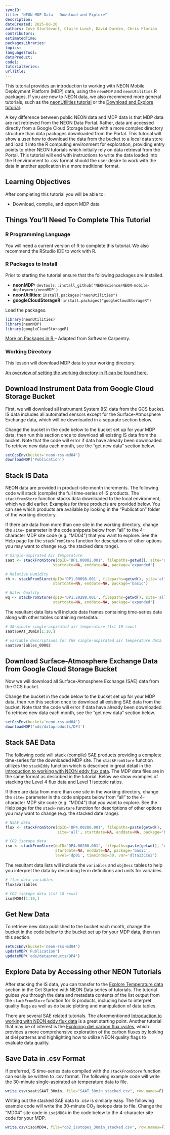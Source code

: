 ```yaml
---
syncID:
title: "NEON MDP Data - Download and Explore"
description: 
dateCreated: 2025-08-20
authors: Cove Sturtevant, Claire Lunch, David Durden, Chris Florian
contributors: 
estimatedTime: 
packagesLibraries: 
topics: 
languagesTool: 
dataProduct: 
code1: 
tutorialSeries: 
urlTitle: 
---
```


This tutorial provides an introduction to working with NEON Mobile Deployment 
Platform (MDP) data, using the `neonMDP` and `neonUtilities` R packages. If you are new to NEON data, we also recommend more general tutorials, such as the 
<a href="https://www.neonscience.org/neonDataStackR" target="_blank">neonUtilities tutorial</a>
or the <a href="https://www.neonscience.org/download-explore-neon-data" target="_blank">Download and Explore tutorial</a>. 

A key difference between public NEON data and MDP data is that MDP data are
not retrieved from the NEON Data Portal. Rather, data are accessed directly from 
a Google Cloud Storage bucket with a more complex directory structure than data
packages downloaded from the Portal. This tutorial will show a user how to 
download the data from the bucket to a local data store and load it into the R 
computing environment for exploration, providing entry points to other NEON 
tutorials which initially rely on data retrieval from the Portal. This tutorial
will end with instructions to write the data loaded into the R environment to 
.csv format should the user desire to work with the data in another application 
in a more traditional format.

<div id="ds-objectives" markdown="1">

## Learning Objectives 
After completing this tutorial you will be able to: 

* Download, compile, and export MDP data 

## Things You’ll Need To Complete This Tutorial

### R Programming Language
You will need a current version of R to complete this tutorial. We also recommend 
the RStudio IDE to work with R. 

### R Packages to Install
Prior to starting the tutorial ensure that the following packages are installed.

* **neonMDP:** `devtools::install_github('NEONScience/NEON-mobile-deployment/neonMDP')`
* **neonUtilities:** `install.packages("neonUtilities")`
* **googleCloudStorageR:** `install.packages("googleCloudStorageR")`


Load the packages.
```r

library(neonUtilities)
library(neonMDP)
library(googleCloudStorageR)

```

<a href="/packages-in-r" target="_blank"> More on Packages in R </a>– Adapted from Software Carpentry.


### Working Directory
This lesson will download MDP data to your working directory.

<a href="https://www.neonscience.org/set-working-directory-r" target="_blank"> An overview
of setting the working directory in R can be found here.</a>


## Download Instrument Data from Google Cloud Storage Bucket

First, we will download all Instrument System (IS) data from the GCS bucket. 
IS data includes all automated sensors except for the Surface-Atmosphere 
Exchange data, which will be downloaded in a separate section below.

Change the bucket in the code below to the bucket set up for your MDP data, 
then run this section once to download all existing IS data from the bucket.
Note that the code will error if data have already been downloaded. 
To retrieve new data each month, see the "get new data" section below.

```r

setGcsEnv(bucket='neon-rss-md04')
downloadMDP('Publication')

```

## Stack IS Data 

NEON data are provided in product-site-month increments. 
The following code will stack (compile) the full time-series of IS products. 
The `stackfromStore` function stacks data downloaded to the local environment, 
which we did earlier.
Examples for three products are provided below. You can see which products are
available by looking in the "Publication" folder of the working directory.

If there are data from more than one site in the working directory, change 
the `site=` parameter in the code snippets below from "all" to the 4-character 
MDP site code (e.g. "MD04") that you want to explore. See the Help page for the `stackFromStore` function for descriptions of other options you may want to change (e.g. the stacked date range).

```r

# Single-aspirated Air Temperature
saat <- stackFromStore(dpID='DP1.00002.001', filepaths=getwd(), site='all',
                     startdate=NA, enddate=NA, package='expanded')

# Relative Humidity
rh <- stackFromStore(dpID='DP1.00098.001', filepaths=getwd(), site='all',
                     startdate=NA, enddate=NA, package='basic')

# Water Quality
wq <- stackFromStore(dpID='DP1.20288.001', filepaths=getwd(), site='all',
                     startdate=NA, enddate=NA, package='expanded')

```
The resultant data lists will include data frames containing time-series data
along with other tables containing metadata. 

```r

# 30-minute single-aspirated air temperature (1st 10 rows)
saat$SAAT_30min[1:10,]

# variable descriptions for the single-aspirated air temperature data
saat$variables_00002

```
## Download Surface-Atmosphere Exchange Data from Google Cloud Storage Bucket

Now we will download all Surface-Atmosphere Exchange (SAE) data from the GCS bucket. 

Change the bucket in the code below to the bucket set up for your MDP data, 
then run this section once to download all existing SAE data from the bucket.
Note that the code will error if data have already been downloaded. 
To retrieve new data each month, see the "get new data" section below.

```r

setGcsEnv(bucket='neon-rss-md04')
downloadMDP('ods/dataproducts/DP4')

```

## Stack SAE Data 

The following code will stack (compile) SAE products providing a complete 
time-series for the downloaded MDP site. The `stackFromStore` function utilizes
the `stackEddy` function which is described in great detail in the 
<a href="https://www.neonscience.org/eddy-data-intro" target="_blank">Introduction to working with NEON eddy flux data</a>. 
The MDP data files are in the same format as described in the tutorial.  Below we
show examples of stacking the Level 4 flux data and Level 1 isotopic ratios.

If there are data from more than one site in the working directory, change 
the `site=` parameter in the code snippets below from "all" to the 4-character 
MDP site code (e.g. "MD04") that you want to explore. See the Help page for the `stackFromStore` function for descriptions of other options you may want to change (e.g. the stacked date range).

```r

# NSAE data
flux <- stackFromStore(dpID='DP4.00200.001', filepaths=paste(getwd(), 'ods', sep='/'), 
                       site='all', startdate=NA, enddate=NA, package='basic', level='dp04')

# CO2 isotope data
iso <- stackFromStore(dpID='DP4.00200.001', filepaths=paste(getwd(), 'ods', sep='/'), site='all',
                      startdate=NA, enddate=NA, package='basic', 
                      level='dp01', timeIndex=30, var='dlta13CCo2')

```
The resultant data lists will include the `variables` and `objDesc` tables to 
help you interpret the data by describing term definitions and units for 
variables.

```r

# flux data variables
flux$variables

# CO2 isotope data (1st 10 rows)
iso$MD04[1:10,]

```

## Get New Data

To retrieve new data published to the bucket each month, change the bucket in 
the code below to the bucket set up for your MDP data, then run this section.


```r

setGcsEnv(bucket='neon-rss-md04')
updateMDP('Publication')
updateMDP('ods/dataproducts/DP4')

```

## Explore Data by Accessing other NEON Tutorials 

After stacking the IS data, you can transfer to the 
<a href="https://www.neonscience.org/resources/learning-hub/tutorials/get-started-neon-data-series-data-tutorials#jump-70" target="_blank">Explore Temperature data</a> section in the Get Started with NEON Data series of tutorials. The tutorial guides you through the data and metadata contents of the list output from the `stackFromStore` function for IS products, including how to interpret quality flags as well as do basic plotting and manipulation of data tables. 

There are several SAE related tutorials. The aforementioned 
<a href="https://www.neonscience.org/eddy-data-intro" target="_blank">Introduction to working with NEON eddy flux data</a> is
a great starting point. Another tutorial that may be of interest is the
<a href="https://www.neonscience.org/eddy-diel-cycle" target="_blank"> Exploring diel carbon flux cycles</a>, which provides 
a more comprehensive exploration of the carbon fluxes by looking at diel 
patterns and highlighting how to utilize NEON quality flags to evaluate data 
quality.

## Save Data in .csv Format 
If preferred, IS time-series data compiled with the `stackFromStore` function can easily be written to .csv format. The following example code will write the 30-minute single-aspirated air temperature data to file.

```r

write.csv(saat$SAAT_30min, file="SAAT_30min_stacked.csv", row.names=F)

```

Writing out the stacked SAE data to .csv is similarly easy. The following example code will write the 30-minute CO<sub>2</sub> isotope data to file. Change the "MD04" site code in `iso$MD04` in the code below to the 4-character site code for your MDP. 

```r

write.csv(iso$MD04, file="co2_isotopes_30min_stacked.csv", row.names=F)

```

